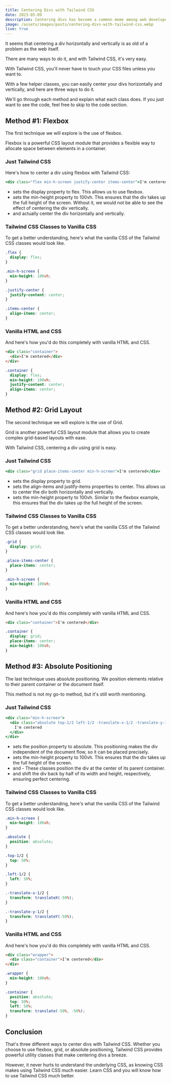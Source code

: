 ```yaml
---
title: Centering Divs with Tailwind CSS
date: 2023-05-09
description: Centering divs has become a common meme among web developers. With Tailwind CSS, it's easy. Use flexbox, grid layout, or absolute positioning.
image: /assets/images/posts/centering-divs-with-tailwind-css.webp
live: true
---
```


It seems that centering a div horizontally and vertically is as old of a problem as the web itself.

There are many ways to do it, and with Tailwind CSS, it's very easy.

With Tailwind CSS, you'll never have to touch your CSS files unless you want to.

With a few helper classes, you can easily center your divs horizontally and vertically, and here are three ways to do it.

We'll go through each method and explain what each class does. If you just want to see the code, feel free to skip to the code section.

## Method #1: Flexbox

The first technique we will explore is the use of flexbox.

Flexbox is a powerful CSS layout module that provides a flexible way to allocate space between elements in a container.

### Just Tailwind CSS

Here's how to center a div using flexbox with Tailwind CSS:

```jsx title="Method #1: Flexbox"
<div class="flex min-h-screen justify-center items-center">I'm centered</div>
```

- <InlineCode code="flex" /> sets the display property to flex. This allows us to
  use flexbox.
- <InlineCode code="min-h-screen" /> sets the min-height property to 100vh. This
  ensures that the div takes up the full height of the screen. Without it, we would
  not be able to see the effect of centering the div vertically.
- <InlineCode code="justify-center" /> and <InlineCode code="items-center" /> actually
  center the div horizontally and vertically.

### Tailwind CSS Classes to Vanilla CSS

To get a better understanding, here's what the vanilla CSS of the Tailwind CSS classes would look like.

```css title="Tailwind CSS to Vanilla CSS"
.flex {
  display: flex;
}

.min-h-screen {
  min-height: 100vh;
}

.justify-center {
  justify-content: center;
}

.items-center {
  align-items: center;
}
```

### Vanilla HTML and CSS

And here's how you'd do this completely with vanilla HTML and CSS.

```html title="HTML"
<div class="container">
  <div>I'm centered</div>
</div>
```

```css title="CSS"
.container {
  display: flex;
  min-height: 100vh;
  justify-content: center;
  align-items: center;
}
```

## Method #2: Grid Layout

The second technique we will explore is the use of Grid.

Grid is another powerful CSS layout module that allows you to create complex grid-based layouts with ease.

With Tailwind CSS, centering a div using grid is easy.

### Just Tailwind CSS

```jsx title="Method #2: Grid"
<div class="grid place-items-center min-h-screen">I'm centered</div>
```

- <InlineCode code="grid" /> sets the display property to grid.
- <InlineCode code="place-items-center" /> sets the align-items and justify-items
  properties to center. This allows us to center the div both horizontally and vertically.
- <InlineCode code="min-h-screen" /> sets the min-height property to 100vh. Similar
  to the flexbox example, this ensures that the div takes up the full height of the
  screen.

### Tailwind CSS Classes to Vanilla CSS

To get a better understanding, here's what the vanilla CSS of the Tailwind CSS classes would look like.

```css title="Tailwind CSS to Vanilla CSS"
.grid {
  display: grid;
}

.place-items-center {
  place-items: center;
}

.min-h-screen {
  min-height: 100vh;
}
```

### Vanilla HTML and CSS

And here's how you'd do this completely with vanilla HTML and CSS.

```html title="HTML"
<div class="container">I'm centered</div>
```

```css title="CSS"
.container {
  display: grid;
  place-items: center;
  min-height: 100vh;
}
```

## Method #3: Absolute Positioning

The last technique uses absolute positioning. We position elements relative to their parent container or the document itself.

This method is not my go-to method, but it's still worth mentioning.

### Just Tailwind CSS

```jsx title="Method #3: Absolute Positioning"
<div class="min-h-screen">
  <div class="absolute top-1/2 left-1/2 -translate-x-1/2 -translate-y-1/2">
    I'm centered
  </div>
</div>
```

- <InlineCode code="absolute" /> sets the position property to absolute. This positioning
  makes the div independent of the document flow, so it can be placed precisely.
- <InlineCode code="min-h-screen" /> sets the min-height property to 100vh. This
  ensures that the div takes up the full height of the screen.
- <InlineCode code="top-1/2" /> and <InlineCode code="left-1/2" /> - These classes
  position the div at the center of its parent container.
- <InlineCode code="-translate-x-1/2" /> and <InlineCode code="-translate-y-1/2" /> shift
  the div back by half of its width and height, respectively, ensuring perfect centering.

### Tailwind CSS Classes to Vanilla CSS

To get a better understanding, here's what the vanilla CSS of the Tailwind CSS classes would look like.

```css title="Tailwind CSS to Vanilla CSS"
.min-h-screen {
  min-height: 100vh;
}

.absolute {
  position: absolute;
}

.top-1/2 {
  top: 50%;
}

.left-1/2 {
  left: 50%;
}

.-translate-x-1/2 {
  transform: translateX(-50%);
}

.-translate-y-1/2 {
  transform: translateY(-50%);
}
```

### Vanilla HTML and CSS

And here's how you'd do this completely with vanilla HTML and CSS.

```html title="HTML"
<div class="wrapper">
  <div class="container">I'm centered</div>
</div>
```

```css title="CSS"
.wrapper {
  min-height: 100vh;
}

.container {
  position: absolute;
  top: 50%;
  left: 50%;
  transform: translate(-50%, -50%);
}
```

## Conclusion

That's three different ways to center divs with Tailwind CSS. Whether you choose to use flexbox, grid, or absolute positioning, Tailwind CSS provides powerful utility classes that make centering divs a breeze.

However, it never hurts to understand the underlying CSS, as knowing CSS makes using Tailwind CSS much easier. Learn CSS and you will know how to use Tailwind CSS much better.
